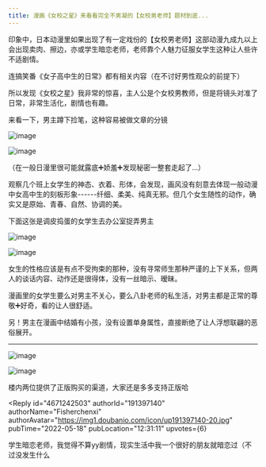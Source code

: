 ```yaml
---
title: 漫画《女校之星》来看看完全不男凝的【女校男老师】题材到底...
---
```



<Forum groupName="动画番剧" groupUrl="https://www.douban.com/group/596353/" archivedAt="2025-05-16T16:30:41.492Z">
  <Post
    id="267015938"
    title="漫画《女校之星》来看看完全不男凝的【女校男老师】题材到底..."
    url="https://www.douban.com/group/topic/267015938/?_spm_id=MTc4NzY3NDQ3"
    pubTime="2023-09-04"
    highlightUserId="191397140"
  >
印象中，日本动漫里如果出现了有一定戏份的【女校男老师】这部动漫九成九以上会出现卖肉、擦边，亦或学生暗恋老师，老师靠个人魅力征服女学生这种让人些许不适剧情。

连搞笑番《女子高中生的日常》都有相关内容（在不讨好男性观众的前提下）

所以发现《女校之星》我非常的惊喜，主人公是个女校男教师，但是将镜头对准了日常，非常生活化，剧情也有趣。

来看一下，男主蹲下捡笔，这种容易被做文章的分镜

![image](https://img1.doubanio.com/view/group_topic/l/public/p548124420.webp)

![image](https://img2.doubanio.com/view/group_topic/l/public/p548124421.webp)

（在一般日漫里很可能就露底➕娇羞➕发现秘密一整套走起了...）

观察几个班上女学生的神态、衣着、形体，会发现，画风没有刻意去体现一般动漫中女高中生的刻板形象------纤细、柔美、纯真无邪。但几个女生随性的动作，确实又是原始、青春、自然、协调的美。

下面这张是调皮捣蛋的女学生去办公室捉弄男主

![image](https://img1.doubanio.com/view/group_topic/l/public/p548124419.webp)

![image](https://img3.doubanio.com/view/group_topic/l/public/p548124422.webp)

女生的性格应该是有点不受拘束的那种，没有寻常师生那种严谨的上下关系，但两人的谈话内容、动作还是很得体，没有一丝暗示、暧昧。

漫画里的女学生要么对男主不关心，要么八卦老师的私生活，对男主都是正常的尊敬➕好奇，看的让人很舒适。

另！男主在漫画中结婚有小孩，没有设置单身属性，直接断绝了让人浮想联翩的恶俗展开。

---------------------

![image](https://img3.doubanio.com/view/group_topic/l/public/p549070412.webp)

![image](https://img9.doubanio.com/view/group_topic/l/public/p549070414.webp)

楼内两位提供了正版购买的渠道，大家还是多多支持正版哈

<Reply
  id="4671242503"
  authorId="191397140"
  authorName="Fisherchenxi"
  authorAvatar="https://img1.doubanio.com/icon/up191397140-20.jpg"
  pubTime="2022-05-18"
  pubLocation="12:31:11"
  upvotes={6}
>
学生暗恋老师，我觉得不算yy剧情，现实生活中我一个很好的朋友就暗恋过（不过没发生什么
</Reply>
  </Post>
</Forum>
